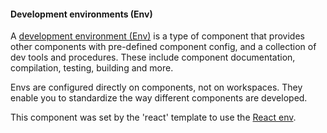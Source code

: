#### Development environments (Env)

A [development environment (Env)](https://bit.dev/docs/getting-started/composing/dev-environments) is a type of component that provides other components with pre-defined component config, and a collection of dev tools and procedures.
These include component documentation, compilation, testing, building and more.

Envs are configured directly on components, not on workspaces. They enable you to standardize the way different components are developed.

This component was set by the 'react' template to use the [React env](https://bit.dev/docs/frameworks/react/react-overview).
